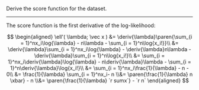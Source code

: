 ::: {#exr-cyclone-score-fn}

Derive the score function for the dataset.

:::

---

::::{.solution}

The score function is the first derivative of the log-likelihood:

$$
\begin{aligned}
\ell'( \lambda; \vec x ) &=
\deriv{\lambda}\paren{\sum_{i = 1}^nx_i\log{\lambda} - n\lambda - \sum_{i = 1}^n\log{x_i!}}\\
&= \deriv{\lambda}\sum_{i = 1}^nx_i\log{\lambda} - \deriv{\lambda}n\lambda - \deriv{\lambda}\sum_{i = 1}^n\log{x_i!}\\
&= \sum_{i = 1}^nx_i\deriv{\lambda}\log{\lambda} - n\deriv{\lambda}\lambda - \sum_{i = 1}^n\deriv{\lambda}\log{x_i!}\\
&= \sum_{i = 1}^nx_i\frac{1}{\lambda} - n - 0\\
&= \frac{1}{\lambda} \sum_{i = 1}^nx_i- n
\\&= \paren{\frac{1}{\lambda} n \xbar} - n
\\&= \paren{\frac{1}{\lambda} `r sumx`} - `r n`
\end{aligned}
$$

::::
